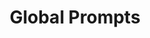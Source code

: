 ---
title: "Global Prompts"
description: "A persistent prompt that guides AI behavior across the entire workflow"
---